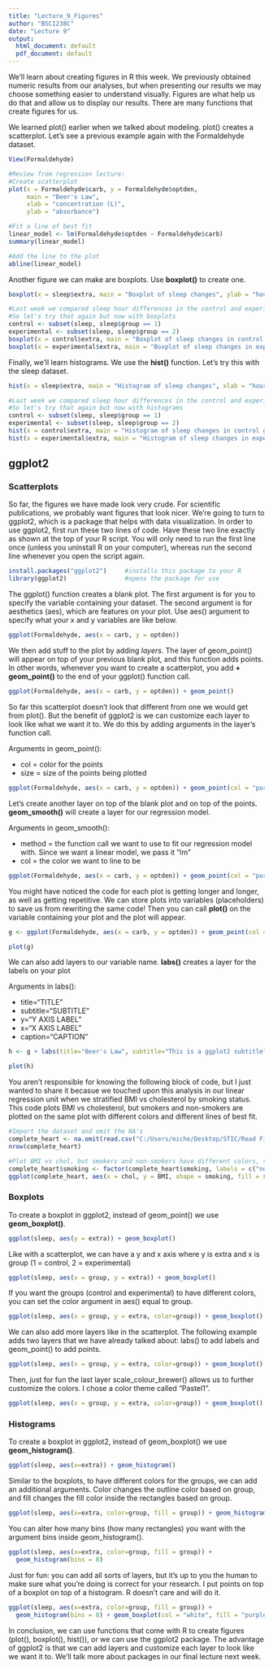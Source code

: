 ---
title: "Lecture_9_Figures"
author: "BSCI238C"
date: "Lecture 9"
output:
  html_document: default
  pdf_document: default
---
We'll learn about creating figures in R this week. We previously obtained numeric results from our analyses, but when presenting our results we may choose something easier to understand visually. Figures are what help us do that and allow us to display our results. There are many functions that create figures for us. 

We learned plot() earlier when we talked about modeling. plot() creates a scatterplot. Let's see a previous example again with the Formaldehyde dataset. 

```{r}
View(Formaldehyde)

#Review from regression lecture:
#Create scatterplot
plot(x = Formaldehyde$carb, y = Formaldehyde$optden,
     main = "Beer's Law", 
     xlab = "concentration (L)", 
     ylab = "absorbance")

#Fit a line of best fit
linear_model <- lm(Formaldehyde$optden ~ Formaldehyde$carb)
summary(linear_model)

#Add the line to the plot
abline(linear_model)

```

Another figure we can make are boxplots. Use __boxplot()__ to create one. 

```{r}
boxplot(x = sleep$extra, main = "Boxplot of sleep changes", ylab = "hours")

#Last week we compared sleep hour differences in the control and experimental group
#So let's try that again but now with boxplots
control <- subset(sleep, sleep$group == 1)
experimental <- subset(sleep, sleep$group == 2)
boxplot(x = control$extra, main = "Boxplot of sleep changes in control group", ylab = "hours")
boxplot(x = experimental$extra, main = "Boxplot of sleep changes in experimental group", ylab = "hours")

```

Finally, we'll learn histograms. We use the __hist()__ function. Let's try this with the sleep dataset. 

```{r}
hist(x = sleep$extra, main = "Histogram of sleep changes", xlab = "hours")

#Last week we compared sleep hour differences in the control and experimental group
#So let's try that again but now with histograms
control <- subset(sleep, sleep$group == 1)
experimental <- subset(sleep, sleep$group == 2)
hist(x = control$extra, main = "Histogram of sleep changes in control group", xlab = "hours")
hist(x = experimental$extra, main = "Histogram of sleep changes in experimental group", xlab = "hours")

```


## ggplot2

### Scatterplots

So far, the figures we have made look very crude. For scientific publications, we probably want figures that look nicer. We're going to turn to ggplot2, which is a package that helps with data visualization. In order to use ggplot2, first run these two lines of code. Have these two line exactly as shown at the top of your R script. You will only need to run the first line once (unless you uninstall R on your computer), whereas run the second line whenever you open the script again.


```{r}
install.packages("ggplot2") 	#installs this package to your R
library(ggplot2)           		#opens the package for use
```


The ggplot() function creates a blank plot. The first argument is for you to specify the variable containing your dataset. The second argument is for aesthetics (aes), which are features on your plot. Use aes() argument to specify what your x and y variables are like below. 


```{r}
ggplot(Formaldehyde, aes(x = carb, y = optden))
```

We then add stuff to the plot by adding _layers_. The layer of geom_point() will appear on top of your previous blank plot, and this function adds points. In other words, whenever you want to create a scatterplot, you add __+ geom_point()__ to the end of your ggplot() function call. 

```{r}
ggplot(Formaldehyde, aes(x = carb, y = optden)) + geom_point()
```

So far this scatterplot doesn't look that different from one we would get from plot(). But the benefit of ggplot2 is we can customize each layer to look like what we want it to. We do this by adding arguments in the layer's function call. 

Arguments in geom_point(): 

* col = color for the points
* size = size of the points being plotted

```{r}
ggplot(Formaldehyde, aes(x = carb, y = optden)) + geom_point(col = "purple", size = 3)
```

Let's create another layer on top of the blank plot and on top of the points. __geom_smooth()__ will create a layer for our regression model. 

Arguments in geom_smooth(): 

* method = the function call we want to use to fit our regression model with. Since we want a linear model, we pass it "lm"
* col = the color we want to line to be

```{r}
ggplot(Formaldehyde, aes(x = carb, y = optden)) + geom_point(col = "purple", size = 3) + geom_smooth(method="lm", col = "red") 
```

You might have noticed the code for each plot is getting longer and longer, as well as getting repetitive. We can store plots into variables (placeholders) to save us from rewriting the same code! Then you can call __plot()__ on the variable containing your plot and the plot will appear. 
```{r}
g <- ggplot(Formaldehyde, aes(x = carb, y = optden)) + geom_point(col = "purple", size = 3) + geom_smooth(method="lm", col = "red") 

plot(g)
```

We can also add layers to our variable name. __labs()__ creates a layer for the labels on your plot

Arguments in labs():

* title="TITLE"
* subtitle="SUBTITLE"
* y="Y AXIS LABEL"
* x="X AXIS LABEL"
* caption="CAPTION"

```{r}
h <- g + labs(title="Beer's Law", subtitle="This is a ggplot2 subtitle", y="Absorbance",  x="Concentration", caption="Caption here under plot")

plot(h)

```

You aren't responsible for knowing the following block of code, but I just wanted to share it becasue we touched upon this analysis in our linear regression unit when we stratified BMI vs cholesterol by smoking status. 
This code plots BMI vs cholesterol, but smokers and non-smokers are plotted on the same plot with different colors and different lines of best fit. 

```{r}
#Import the dataset and omit the NA's 
complete_heart <- na.omit(read.csv("C:/Users/miche/Desktop/STIC/Read File Examples/heart_missing.csv", na.strings = "NA"))
nrow(complete_heart)

#Plot BMI vs chol, but smokers and non-smokers have different colors, shpes, and fills 
complete_heart$smoking <- factor(complete_heart$smoking, labels = c("non-smoker", "smoker"))
ggplot(complete_heart, aes(x = chol, y = BMI, shape = smoking, fill = smoking, col = smoking)) + geom_point() + geom_smooth(method="lm") + labs(title="BMI vs Cholesterol", y="BMI",  x="Cholesterol", caption="Association between BMI and Cholsterol, stratified by smoking status")

```

### Boxplots

To create a boxplot in ggplot2, instead of geom_point() we use __geom_boxplot()__. 

```{r}
ggplot(sleep, aes(y = extra)) + geom_boxplot()
```

Like with a scatterplot, we can have a y and x axis where y is extra and x is group (1 = control, 2 = experimental)


```{r}
ggplot(sleep, aes(x = group, y = extra)) + geom_boxplot()
```

If you want the groups (control and experimental) to have different colors, you can set the color argument in aes() equal to group. 

```{r}
ggplot(sleep, aes(x = group, y = extra, color=group)) + geom_boxplot()
```

We can also add more layers like in the scatterplot. The following example adds two layers that we have already talked about: labs() to add labels and geom_point() to add points. 

```{r}
ggplot(sleep, aes(x = group, y = extra, color=group)) + geom_boxplot() + labs(title = "Sleep Changes in the Control and Experimental Group") + geom_point(col = "black")
```

Then, just for fun the last layer scale_colour_brewer() allows us to further customize the colors. I chose a color theme called "Pastel1".

```{r}
ggplot(sleep, aes(x = group, y = extra, color=group)) + geom_boxplot() + labs(title = "Sleep Changes in the Control and Experimental Group") + geom_point(col = "black") + scale_colour_brewer(palette = "Pastel1")
```


### Histograms
To create a boxplot in ggplot2, instead of geom_boxplot() we use __geom_histogram()__. 

```{r}
ggplot(sleep, aes(x=extra)) + geom_histogram()
```

Similar to the boxplots, to have different colors for the groups, we can add an additional arguments. Color changes the outline color based on group, and fill changes the fill color inside the rectangles based on group.  

```{r}
ggplot(sleep, aes(x=extra, color=group, fill = group)) + geom_histogram()
```

You can alter how many bins (how many rectangles) you want with the argument bins inside geom_histogram(). 

```{r}
ggplot(sleep, aes(x=extra, color=group, fill = group)) +
  geom_histogram(bins = 8) 
```

Just for fun: you can add all sorts of layers, but it's up to you the human to make sure what you're doing is correct for your research. I put points on top of a boxplot on top of a histogram. R doesn't care and will do it. 

```{r}
ggplot(sleep, aes(x=extra, color=group, fill = group)) +
  geom_histogram(bins = 8) + geom_boxplot(col = "white", fill = "purple") + geom_point(aes(x = extra, y = ID), col= "white", size = 5) + theme_dark() + labs(title = "Michelle was trying to draw a picture")
```

In conclusion, we can use functions that come with R to create figures (plot(), boxplot(), hist()), or we can use the ggplot2 package. The advantage of ggplot2 is that we can add layers and customize each layer to look like we want it to. We'll talk more about packages in our final lecture next week. 